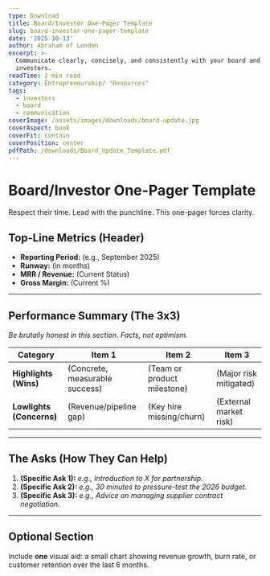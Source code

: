 ```yaml
---
type: Download 
title: Board/Investor One-Pager Template
slug: board-investor-one-pager-template
date: '2025-10-13'
author: Abraham of London
excerpt: >-
  Communicate clearly, concisely, and consistently with your board and
  investors.
readTime: 2 min read
category: Entrepreneurship/ "Resources"
tags:
  - investors
  - board
  - communication
coverImage: /assets/images/downloads/board-update.jpg
coverAspect: book
coverFit: contain
coverPosition: center
pdfPath: /downloads/Board_Update_Template.pdf
---
```


# Board/Investor One-Pager Template

<PullLine subtle>Respect their time. Lead with the punchline. This one-pager forces clarity.</PullLine>

## Top-Line Metrics (Header)

- **Reporting Period:** (e.g., September 2025)
- **Runway:** (in months)
- **MRR / Revenue:** (Current Status)
- **Gross Margin:** (Current %)


***


## Performance Summary (The 3x3)

*Be brutally honest in this section. Facts, not optimism.*

<table>
  <thead>
    <tr>
      <th>Category</th>
      <th>Item 1</th>
      <th>Item 2</th>
      <th>Item 3</th>
    </tr>
  </thead>
  <tbody>
    <tr>
      <td><strong>Highlights (Wins)</strong></td>
      <td>(Concrete, measurable success)</td>
      <td>(Team or product milestone)</td>
      <td>(Major risk mitigated)</td>
    </tr>
    <tr>
      <td><strong>Lowlights (Concerns)</strong></td>
      <td>(Revenue/pipeline gap)</td>
      <td>(Key hire missing/churn)</td>
      <td>(External market risk)</td>
    </tr>
  </tbody>
</table>


***


## The Asks (How They Can Help)

1. **(Specific Ask 1):** *e.g., Introduction to X for partnership.*
2. **(Specific Ask 2):** *e.g., 30 minutes to pressure-test the 2026 budget.*
3. **(Specific Ask 3):** *e.g., Advice on managing supplier contract negotiation.*


***


## Optional Section

Include **one** visual aid: a small chart showing revenue growth, burn rate, or customer retention over the last 6 months.